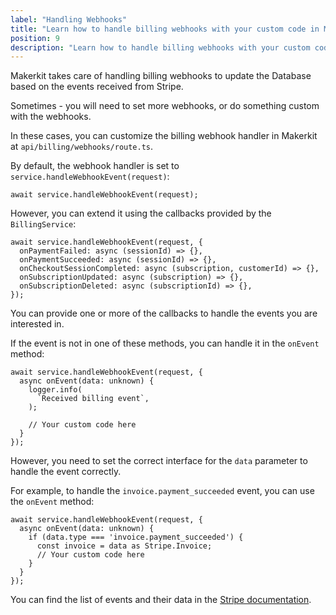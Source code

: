 ```yaml
---
label: "Handling Webhooks"
title: "Learn how to handle billing webhooks with your custom code in Makerkit"
position: 9
description: "Learn how to handle billing webhooks with your custom code in Makerkit"
---
```


Makerkit takes care of handling billing webhooks to update the Database based on the events received from Stripe.

Sometimes - you will need to set more webhooks, or do something custom with the webhooks.

In these cases, you can customize the billing webhook handler in Makerkit at `api/billing/webhooks/route.ts`.

By default, the webhook handler is set to `service.handleWebhookEvent(request)`:

```tsx
await service.handleWebhookEvent(request);
```

However, you can extend it using the callbacks provided by the `BillingService`:

```tsx
await service.handleWebhookEvent(request, {
  onPaymentFailed: async (sessionId) => {},
  onPaymentSucceeded: async (sessionId) => {},
  onCheckoutSessionCompleted: async (subscription, customerId) => {},
  onSubscriptionUpdated: async (subscription) => {},
  onSubscriptionDeleted: async (subscriptionId) => {},
});
```

You can provide one or more of the callbacks to handle the events you are interested in.

If the event is not in one of these methods, you can handle it in the `onEvent` method:

```tsx
await service.handleWebhookEvent(request, {
  async onEvent(data: unknown) {
    logger.info(
      `Received billing event`,
    );

    // Your custom code here
  }
});
```

However, you need to set the correct interface for the `data` parameter to handle the event correctly.

For example, to handle the `invoice.payment_succeeded` event, you can use the `onEvent` method:

```tsx
await service.handleWebhookEvent(request, {
  async onEvent(data: unknown) {
    if (data.type === 'invoice.payment_succeeded') {
      const invoice = data as Stripe.Invoice;
      // Your custom code here
    }
  }
});
```

You can find the list of events and their data in the [Stripe documentation](https://stripe.com/docs/api/events/types).
